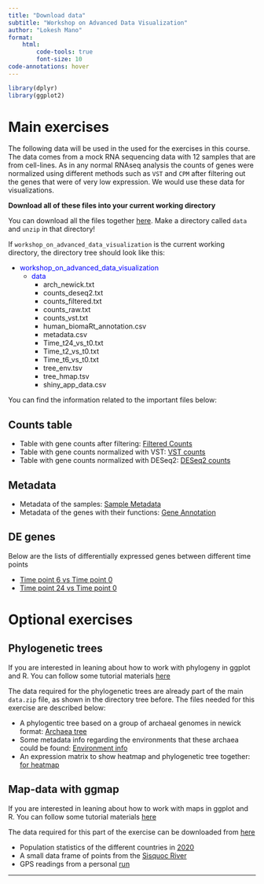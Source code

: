 ```yaml
---
title: "Download data"
subtitle: "Workshop on Advanced Data Visualization"
author: "Lokesh Mano"
format: 
    html: 
        code-tools: true
        font-size: 10
code-annotations: hover
---
```

```r
library(dplyr)
library(ggplot2)
```

# Main exercises

The following data will be used in the used for the exercises in this course. The data comes from a mock RNA sequencing data with 12 samples that are from cell-lines. As in any normal RNAseq analysis the counts of genes were normalized using different methods such as `VST` and `CPM` after filtering out the genes that were of very low expression. We would use these data for visualizations.

**Download all of these files into your current working directory**

You can download all the files together [here](https://github.com/NBISweden/workshop-data-visualization-r/raw/main/data/data.zip).
Make a directory called `data` and `unzip` in that directory!

If `workshop_on_advanced_data_visualization` is the current working directory, the directory tree should look like this:

* <span style="color:blue">workshop_on_advanced_data_visualization</span>
  + <span style="color:blue">data</span>
    + arch_newick.txt
    + counts_deseq2.txt
    + counts_filtered.txt
    + counts_raw.txt
    + counts_vst.txt
    + human_biomaRt_annotation.csv
    + metadata.csv
    + Time_t24_vs_t0.txt
    + Time_t2_vs_t0.txt
    + Time_t6_vs_t0.txt
    + tree_env.tsv
    + tree_hmap.tsv
    + shiny_app_data.csv

You can find the information related to the important files below:

## Counts table

* Table with gene counts after filtering: [Filtered Counts](https://github.com/NBISweden/workshop-data-visualization-r/raw/main/data/counts_filtered.txt)
* Table with gene counts normalized with VST: [VST counts](https://github.com/NBISweden/workshop-data-visualization-r/raw/main/data/counts_vst.txt)
* Table with gene counts normalized with DESeq2: [DESeq2 counts](https://github.com/NBISweden/workshop-data-visualization-r/raw/main/data/counts_deseq2.txt)

## Metadata

* Metadata of the samples: [Sample Metadata](https://github.com/NBISweden/workshop-data-visualization-r/raw/main/data/metadata.csv)
* Metadata of the genes with their functions: [Gene Annotation](https://github.com/NBISweden/workshop-data-visualization-r/raw/main/data/human_biomaRt_annotation.csv)

## DE genes

Below are the lists of differentially expressed genes between different time points

* [Time point 6 vs Time point 0](https://github.com/NBISweden/workshop-data-visualization-r/raw/main/data/Time_t6_vs_t0.txt)
* [Time point 24 vs Time point 0](https://github.com/NBISweden/workshop-data-visualization-r/raw/main/data/Time_t24_vs_t0.txt)

# Optional exercises

## Phylogenetic trees

:::{.callout-tip}
If you are interested in leaning about how to work with phylogeny in ggplot and R. You can follow some tutorial materials [here](https://nbisweden.github.io/workshop-data-visualization-r/2304/home_content.html#51_Phylogenetic_trees)
:::

The data required for the phylogenetic trees are already part of the main `data.zip` file, as shown in the directory tree before. The files needed for this exercise are described below:

* A phylogentic tree based on a group of archaeal genomes in newick format: [Archaea tree](https://github.com/NBISweden/workshop-data-visualization-r/raw/main/data/arch_newick.txt)
* Some metadata info regarding the environments that these archaea could be found: [Environment info](https://github.com/NBISweden/workshop-data-visualization-r/raw/main/data/tree_env.tsv)
* An expression matrix to show heatmap and phylogenetic tree together: [for heatmap](https://github.com/NBISweden/workshop-data-visualization-r/raw/main/data/tree_hmap.tsv)

## Map-data with ggmap

:::{.callout-tip}
If you are interested in leaning about how to work with maps in ggplot and R. You can follow some tutorial materials [here](https://nbisweden.github.io/workshop-data-visualization-r/2304/lab_ggmap.html)
:::

The data required for this part of the exercise can be downloaded from [here](https://github.com/NBISweden/workshop-data-visualization-r/raw/main/data/ggmap_data/ggmap_data.zip)

* Population statistics of the different countries in [2020](https://github.com/NBISweden/workshop-data-visualization-r/raw/main/data/ggmap_data/world_population.tsv)
* A small data frame of points from the [Sisquoc River](https://github.com/NBISweden/workshop-data-visualization-r/raw/main/data/ggmap_data/sisquoc-points.txt)
* GPS readings from a personal [run](https://github.com/NBISweden/workshop-data-visualization-r/raw/main/data/ggmap_data/running.csv)

***
